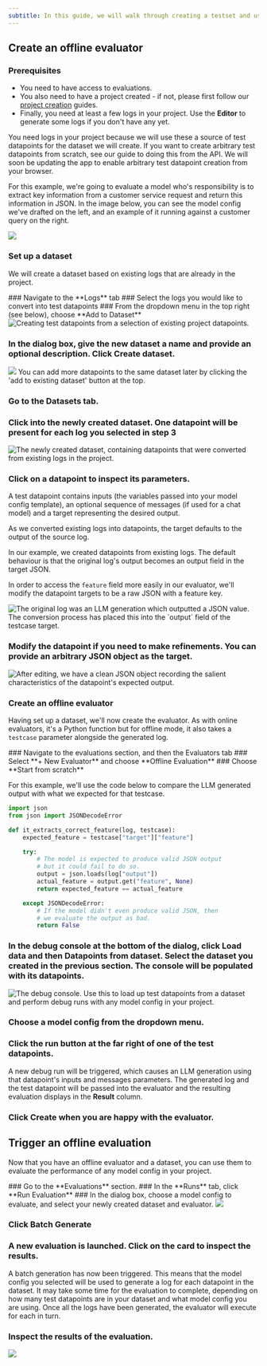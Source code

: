 ```yaml
---
subtitle: In this guide, we will walk through creating a testset and using it to run an offline evaluation.
---
```

## Create an offline evaluator

### Prerequisites

- You need to have access to evaluations.
- You also need to have a project created - if not, please first follow our [project creation](/docs/create-a-project-from-the-playground) guides.
- Finally, you need at least a few logs in your project. Use the **Editor** to generate some logs if you don't have any yet.

<Info> 
You need logs in your project because we will use these a source of test datapoints for the dataset we will create. If you want to create arbitrary test datapoints from scratch, see our guide to doing this from the API. We will soon be updating the app to enable arbitrary test datapoint creation from your browser.
</Info>

For this example, we're going to evaluate a model who's responsibility is to extract key information from a customer service request and return this information in JSON. In the image below, you can see the model config we've drafted on the left, and an example of it running against a customer query on the right.

<img src="../../../assets/images/c5089ee-image.png" />

### Set up a dataset

We will create a dataset based on existing logs that are already in the project.

<Steps>
### Navigate to the **Logs** tab
### Select the logs you would like to convert into test datapoints
### From the dropdown menu in the top right (see below), choose **Add to Dataset**

<img src="../../../assets/images/e745699-image.png" alt="Creating test datapoints from a selection of existing project datapoints." />


### In the dialog box, give the new dataset a name and provide an optional description. Click **Create dataset**.

<img src="../../../assets/images/8e3461f-image.png" />

<Info> 
You can add more datapoints to the same dataset later by clicking the 'add to existing dataset' button at the top.
</Info>

### Go to the **Datasets** tab.
### Click into the newly created dataset. One datapoint will be present for each log you selected in step 3

<img src="../../../assets/images/861e590-image.png" alt="The newly created dataset, containing datapoints that were converted from existing logs in the project." />


### Click on a datapoint to inspect its parameters. 

<Tip> 
A test datapoint contains inputs (the variables passed into your model config template), an optional sequence of messages (if used for a chat model) and a target representing the desired output.

As we converted existing logs into datapoints, the target defaults to the output of the source log.
</Tip>

In our example, we created datapoints from existing logs. The default behaviour is that the original log's output becomes an output field in the target JSON. 

In order to access the `feature` field more easily in our evaluator, we'll modify the datapoint targets to be a raw JSON with a feature key.

<img src="../../../assets/images/4b6494f-image.png" alt="The original log was an LLM generation which outputted a JSON value. The conversion process has placed this into the `output` field of the testcase target." />


### Modify the datapoint if you need to make refinements. You can provide an arbitrary JSON object as the target.

<img src="../../../assets/images/963addc-image.png" alt="After editing, we have a clean JSON object recording the salient characteristics of the datapoint's expected output." />

</Steps>


### Create an offline evaluator

Having set up a dataset, we'll now create the evaluator. As with online evaluators, it's a Python function but for offline mode, it also takes a `testcase` parameter alongside the generated log.

<Steps>
### Navigate to the evaluations section, and then the Evaluators tab
### Select **+ New Evaluator** and choose **Offline Evaluation**
### Choose **Start from scratch**

For this example, we'll use the code below to compare the LLM generated output with what we expected for that testcase.

```python Python
import json
from json import JSONDecodeError

def it_extracts_correct_feature(log, testcase):
    expected_feature = testcase["target"]["feature"]

    try:
        # The model is expected to produce valid JSON output
        # but it could fail to do so.
        output = json.loads(log["output"])
        actual_feature = output.get("feature", None)
        return expected_feature == actual_feature

    except JSONDecodeError:
        # If the model didn't even produce valid JSON, then
        # we evaluate the output as bad.
        return False
```

### In the debug console at the bottom of the dialog, click **Load data** and then **Datapoints from dataset**. Select the dataset you created in the previous section. The console will be populated with its datapoints.

<img src="../../../assets/images/e3dd068-image.png" alt="The debug console. Use this to load up test datapoints from a dataset and perform debug runs with any model config in your project." />


### Choose a model config from the dropdown menu.
### Click the run button at the far right of one of the test datapoints. 

A new debug run will be triggered, which causes an LLM generation using that datapoint's inputs and messages parameters. The generated log and the test datapoint will be passed into the evaluator and the resulting evaluation displays in the **Result** column.

### Click **Create** when you are happy with the evaluator.

</Steps>

## Trigger an offline evaluation

Now that you have an offline evaluator and a dataset, you can use them to evaluate the performance of any model config in your project.

<Steps>
### Go to the **Evaluations** section.
### In the **Runs** tab, click **Run Evaluation**
### In the dialog box, choose a model config to evaluate, and select your newly created dataset and evaluator.

<img src="../../../assets/images/d08b4d8-image.png" />

### Click **Batch Generate**
### A new evaluation is launched. Click on the card to inspect the results. 

A batch generation has now been triggered. This means that the model config you selected will be used to generate a log for each datapoint in the dataset. It may take some time for the evaluation to complete, depending on how many test datapoints are in your dataset and what model config you are using. Once all the logs have been generated, the evaluator will execute for each in turn.

### Inspect the results of the evaluation.

<img src="../../../assets/images/5d29d19-image.png" />

</Steps>
